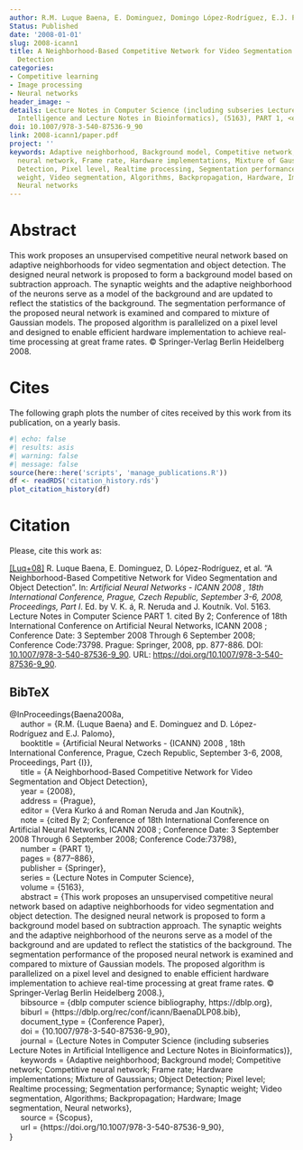 ```yaml
---
author: R.M. Luque Baena, E. Dominguez, Domingo López-Rodríguez, E.J. Palomo
Status: Published
date: '2008-01-01'
slug: 2008-icann1
title: A Neighborhood-Based Competitive Network for Video Segmentation and Object
  Detection
categories:
- Competitive learning
- Image processing
- Neural networks
header_image: ~
details: Lecture Notes in Computer Science (including subseries Lecture Notes in Artificial
  Intelligence and Lecture Notes in Bioinformatics), (5163), PART 1, <em>pp. 877&ndash;886</em>
doi: 10.1007/978-3-540-87536-9_90
link: 2008-icann1/paper.pdf
project: ''
keywords: Adaptive neighborhood, Background model, Competitive network, Competitive
  neural network, Frame rate, Hardware implementations, Mixture of Gaussians, Object
  Detection, Pixel level, Realtime processing, Segmentation performance, Synaptic
  weight, Video segmentation, Algorithms, Backpropagation, Hardware, Image segmentation,
  Neural networks
---
```




# Abstract


This work proposes an unsupervised competitive neural network based on adaptive neighborhoods for video segmentation and object detection. The designed neural network is proposed to form a background model based on subtraction approach. The synaptic weights and the adaptive neighborhood of the neurons serve as a model of the background and are updated to reflect the statistics of the background. The segmentation performance of the proposed neural network is examined and compared to mixture of Gaussian models. The proposed algorithm is parallelized on a pixel level and designed to enable efficient hardware implementation to achieve real-time processing at great frame rates. © Springer-Verlag Berlin Heidelberg 2008.





# Cites

The following graph plots the number of cites received by this work from its publication, on a yearly basis.

```r
#| echo: false
#| results: asis
#| warning: false
#| message: false
source(here::here('scripts', 'manage_publications.R'))
df <- readRDS('citation_history.rds')
plot_citation_history(df)
```


# Citation
Please, cite this work as:


<a name=bib-Baena2008a></a>[[Luq+08]](#cite-Baena2008a) R. Luque Baena, E. Dominguez, D. López-Rodríguez, et al. “A Neighborhood-Based Competitive Network for Video Segmentation and Object Detection”. In: _Artificial Neural Networks - ICANN 2008 , 18th International Conference, Prague, Czech Republic, September 3-6, 2008, Proceedings, Part I_. Ed. by V. K. á, R. Neruda and J. Koutník. Vol. 5163. Lecture Notes in Computer Science PART 1. cited By 2; Conference of 18th International Conference on Artificial Neural Networks, ICANN 2008 ; Conference Date: 3 September 2008 Through 6 September 2008; Conference Code:73798. Prague: Springer, 2008, pp. 877-886. DOI: [10.1007/978-3-540-87536-9_90](https://doi.org/10.1007%2F978-3-540-87536-9_90). URL: [https://doi.org/10.1007/978-3-540-87536-9_90](https://doi.org/10.1007/978-3-540-87536-9_90).

::: {.callout-note appearance="minimal" collapse=true}

## BibTeX

@InProceedings{Baena2008a,<br>&nbsp;&nbsp;&nbsp;&nbsp;  author = {R.M. {Luque Baena} and E. Dominguez and D. López-Rodríguez and E.J. Palomo},<br>&nbsp;&nbsp;&nbsp;&nbsp;  booktitle = {Artificial Neural Networks - {ICANN} 2008 , 18th International Conference, Prague, Czech Republic, September 3-6, 2008, Proceedings, Part {I}},<br>&nbsp;&nbsp;&nbsp;&nbsp;  title = {A Neighborhood-Based Competitive Network for Video Segmentation and Object Detection},<br>&nbsp;&nbsp;&nbsp;&nbsp;  year = {2008},<br>&nbsp;&nbsp;&nbsp;&nbsp;  address = {Prague},<br>&nbsp;&nbsp;&nbsp;&nbsp;  editor = {Vera Kurko á and Roman Neruda and Jan Koutník},<br>&nbsp;&nbsp;&nbsp;&nbsp;  note = {cited By 2; Conference of 18th International Conference on Artificial Neural Networks, ICANN 2008 ; Conference Date: 3 September 2008 Through 6 September 2008; Conference Code:73798},<br>&nbsp;&nbsp;&nbsp;&nbsp;  number = {PART 1},<br>&nbsp;&nbsp;&nbsp;&nbsp;  pages = {877--886},<br>&nbsp;&nbsp;&nbsp;&nbsp;  publisher = {Springer},<br>&nbsp;&nbsp;&nbsp;&nbsp;  series = {Lecture Notes in Computer Science},<br>&nbsp;&nbsp;&nbsp;&nbsp;  volume = {5163},<br>&nbsp;&nbsp;&nbsp;&nbsp;  abstract = {This work proposes an unsupervised competitive neural network based on adaptive neighborhoods for video segmentation and object detection. The designed neural network is proposed to form a background model based on subtraction approach. The synaptic weights and the adaptive neighborhood of the neurons serve as a model of the background and are updated to reflect the statistics of the background. The segmentation performance of the proposed neural network is examined and compared to mixture of Gaussian models. The proposed algorithm is parallelized on a pixel level and designed to enable efficient hardware implementation to achieve real-time processing at great frame rates. © Springer-Verlag Berlin Heidelberg 2008.},<br>&nbsp;&nbsp;&nbsp;&nbsp;  bibsource = {dblp computer science bibliography, https://dblp.org},<br>&nbsp;&nbsp;&nbsp;&nbsp;  biburl = {https://dblp.org/rec/conf/icann/BaenaDLP08.bib},<br>&nbsp;&nbsp;&nbsp;&nbsp;  document_type = {Conference Paper},<br>&nbsp;&nbsp;&nbsp;&nbsp;  doi = {10.1007/978-3-540-87536-9_90},<br>&nbsp;&nbsp;&nbsp;&nbsp;  journal = {Lecture Notes in Computer Science (including subseries Lecture Notes in Artificial Intelligence and Lecture Notes in Bioinformatics)},<br>&nbsp;&nbsp;&nbsp;&nbsp;  keywords = {Adaptive neighborhood; Background model; Competitive network; Competitive neural network; Frame rate; Hardware implementations; Mixture of Gaussians; Object Detection; Pixel level; Realtime processing; Segmentation performance; Synaptic weight; Video segmentation, Algorithms; Backpropagation; Hardware; Image segmentation, Neural networks},<br>&nbsp;&nbsp;&nbsp;&nbsp;  source = {Scopus},<br>&nbsp;&nbsp;&nbsp;&nbsp;  url = {https://doi.org/10.1007/978-3-540-87536-9_90},<br>}

:::


